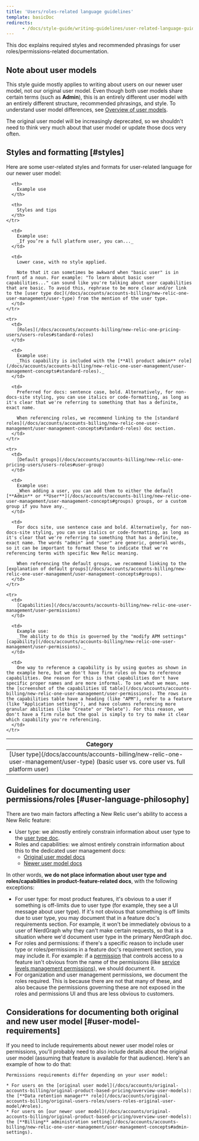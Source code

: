 ```yaml
---
title: 'Users/roles-related language guidelines'
template: basicDoc
redirects:
      - /docs/style-guide/writing-guidelines/user-related-language-guidelines
---
```


This doc explains required styles and recommended phrasings for user roles/permissions-related documentation.

## Note about user models

This style guide mostly applies to writing about users on our newer user model, not our original user model. Even though both user models share certain terms (such as **Admin**), this is an entirely different user model with an entirely different structure, recommended phrasings, and style. To understand user model differences, see [Overview of user models](/docs/accounts/original-accounts-billing/original-product-based-pricing/overview-user-models).

The original user model will be increasingly deprecated, so we shouldn't need to think very much about that user model or update those docs very often.

## Styles and formatting [#styles]

Here are some user-related styles and formats for user-related language for our newer user model:

<table>
  <thead>
    <tr>
      <th>
        Category
      </th>

      <th>
        Example use
      </th>

      <th>
        Styles and tips
      </th>
    </tr>
  </thead>

  <tbody>
    <tr>
      <td>
        [User type](/docs/accounts/accounts-billing/new-relic-one-user-management/user-type) (basic user vs. core user vs. full platform user)
      </td>

      <td>
        Example use:
        _If you’re a full platform user, you can..._
      </td>

      <td>
        Lower case, with no style applied.

        Note that it can sometimes be awkward when "basic user" is in front of a noun. For example: "To learn about basic user capabilities..." can sound like you're talking about user capabilities that are basic. To avoid this, rephrase to be more clear and/or link to the [user type doc](/docs/accounts/accounts-billing/new-relic-one-user-management/user-type) from the mention of the user type.
      </td>
    </tr>

    <tr>
      <td>
        [Roles](/docs/accounts/accounts-billing/new-relic-one-pricing-users/users-roles#standard-roles)
      </td>

      <td>
        Example use:
        _This capability is included with the [**All product admin** role](/docs/accounts/accounts-billing/new-relic-one-user-management/user-management-concepts#standard-roles)._
      </td>

      <td>
        Preferred for docs: sentence case, bold. Alternatively, for non-docs-site styling, you can use italics or code-formatting, as long as it's clear that we're referring to something that has a definite, exact name.

        When referencing roles, we recommend linking to the [standard roles](/docs/accounts/accounts-billing/new-relic-one-user-management/user-management-concepts#standard-roles) doc section.
      </td>
    </tr>

    <tr>
      <td>
        [Default groups](/docs/accounts/accounts-billing/new-relic-one-pricing-users/users-roles#user-group)
      </td>

      <td>
        Example use:
        _When adding a user, you can add them to either the default [**Admin** or **User**](/docs/accounts/accounts-billing/new-relic-one-user-management/user-management-concepts#groups) groups, or a custom group if you have any._
      </td>

      <td>
        For docs site, use sentence case and bold. Alternatively, for non-docs-site styling, you can use italics or code-formatting, as long as it's clear that we're referring to something that has a definite, exact name. The words "admin" and "user" are generic, general words, so it can be important to format these to indicate that we're referencing terms with specific New Relic meaning.

        When referencing the default groups, we recommend linking to the [explanation of default groups](/docs/accounts/accounts-billing/new-relic-one-user-management/user-management-concepts#groups).
      </td>
    </tr>

    <tr>
      <td>
        [Capabilities](/docs/accounts/accounts-billing/new-relic-one-user-management/user-permissions)
      </td>

      <td>
        Example use:
        _The ability to do this is governed by the "modify APM settings" [capability](/docs/accounts/accounts-billing/new-relic-one-user-management/user-permissions)._
      </td>

      <td>
        One way to reference a capability is by using quotes as shown in the example here, but we don't have firm rules on how to reference capabilities. One reason for this is that capabilities don't have specific proper names and are more informal. To see what we mean, see the [screenshot of the capabilities UI table](/docs/accounts/accounts-billing/new-relic-one-user-management/user-permissions). The rows in the capabilities table have a heading (like "APM"), refer to a feature (like "Application settings"), and have columns referencing more granular abilities (like "Create" or "Delete"). For this reason, we don't have a firm rule but the goal is simply to try to make it clear which capability you're referencing.
      </td>
    </tr>
  </tbody>
</table>

## Guidelines for documenting user permissions/roles [#user-language-philosophy]

There are two main factors affecting a New Relic user's ability to access a New Relic feature:

* User type: we almostly entirely constrain information about user type to the [user type doc](/docs/accounts/accounts-billing/new-relic-one-user-management/user-type).
* Roles and capabilities: we almost entirely constrain information about this to the dedicated user management docs:
  * [Original user model docs](/docs/accounts/original-accounts-billing/original-users-roles/users-roles-original-user-model)
  * [Newer user model docs](/docs/accounts/accounts-billing/new-relic-one-user-management/introduction-managing-users)

In other words, **we do not place information about user type and roles/capabilities in product-feature-related docs**, with the following exceptions:

* For user type: for most product features, it's obvious to a user if something is off-limits due to user type (for example, they see a UI message about user type). If it's not obvious that something is off limits due to user type, you may document that in a feature doc's requirements section. For example, it won't be immediately obvious to a user of NerdGraph why they can't make certain requests, so that is a situation where we'd document user type in the primary NerdGraph doc.
* For roles and permissions: if there's a specific reason to include user type or roles/permissions in a feature doc's requirement section, you may include it. For example: if a [permission](/docs/accounts/accounts-billing/new-relic-one-user-management/user-permissions) that controls access to a feature isn't obvious from the name of the permissions (like [service levels management permissions](/docs/service-level-management/faqs-slm#permissions)), we should document it.
* For organization and user management permissions, we document the roles required. This is because there are not that many of these, and also because the permissions governing these are not exposed in the roles and permissions UI and thus are less obvious to customers.

## Considerations for documenting both original and new user model [#user-model-requirements]

If you need to include requirements about newer user model roles or permissions, you'll probably need to also include details about the original user model (assuming that feature is available for that audience). Here's an example of how to do that:

```
Permissions requirements differ depending on your user model:

* For users on the [original user model](/docs/accounts/original-accounts-billing/original-product-based-pricing/overview-user-models): the [**Data retention manager** role](/docs/accounts/original-accounts-billing/original-users-roles/users-roles-original-user-model/#roles).
* For users on [our newer user model](/docs/accounts/original-accounts-billing/original-product-based-pricing/overview-user-models): the [**Billing** administration setting](/docs/accounts/accounts-billing/new-relic-one-user-management/user-management-concepts#admin-settings).
```
